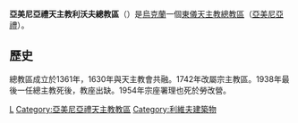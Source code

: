 {{Infobox Roman Catholic diocese
|jurisdiction     = 總教區
|name             = 利沃夫
|latin= Archieparchia Leopolitana Armenorum
|image =Lwów - Katedra Ormiańska 01.JPG
|caption =聖母升天座堂
|location = [[烏克蘭|烏克蘭]]
|territory =
|population =
|rite = [[亞美尼亞禮天主教會|亞美尼亞禮]]
|patron =
|province =
|established = 1361年
|cathedral = [[亞美尼亞禮天主教利沃夫主教座堂|聖母升天座堂]]
|co-cathedral =
|leadership = 總主教 
|website = 
|pope =  
|patriarch= 
|metropolitan = 懸空
|ordinary =
|coadjutor archbishop = 
|coadjutor bishop = 
|auxiliary = 
|emeritus = }}

'''亞美尼亞禮天主教利沃夫總教區'''（{{lang-la|Archieparchia Leopolitana Armenorum}}）是[[烏克蘭|烏克蘭]]一個[[東儀天主教|東儀天主教]][[總教區|總教區]]（[[亞美尼亞禮天主教會|亞美尼亞禮]]）。
==歷史==
總教區成立於1361年，1630年與天主教會共融。1742年改屬宗主教區。1938年最後一任總主教死後，教座出缺。1954年宗座署理也死於勞改營。
{{烏克蘭天主教教區}}
{{亞美尼亞禮天主教會教區}}
[[Category:烏克蘭天主教教區|L]]
[[Category:亞美尼亞禮天主教教區|Category:亞美尼亞禮天主教教區]]
[[Category:利維夫建築物|Category:利維夫建築物]]